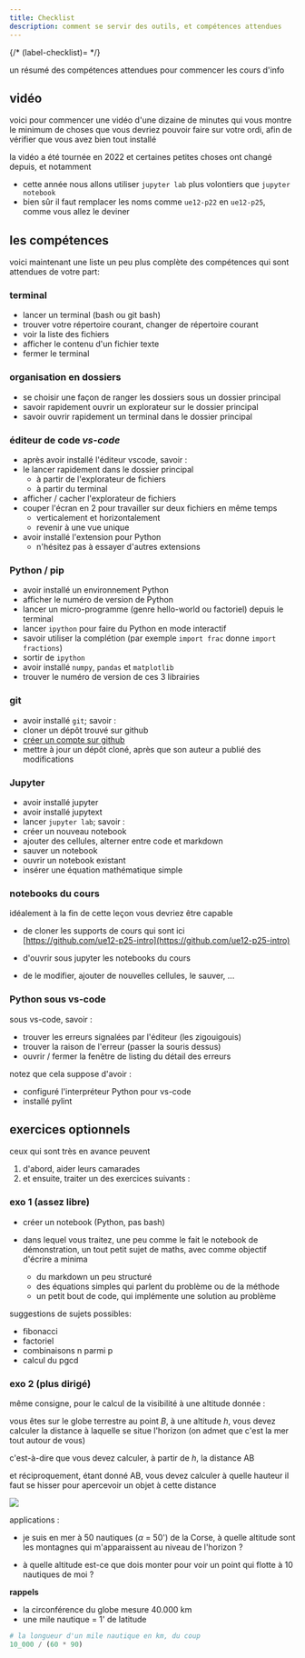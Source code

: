 ```yaml
---
title: Checklist
description: comment se servir des outils, et compétences attendues
---
```




<SidebarToggle />


{/* (label-checklist)= */}

un résumé des compétences attendues pour commencer les cours d'info

## vidéo

voici pour commencer une vidéo d'une dizaine de minutes qui vous montre le minimum de choses
que vous devriez pouvoir faire sur votre ordi, afin de vérifier que vous avez bien tout installé

<Admonition title="Un peu ancienne" type="danger">
la vidéo a été tournée en 2022 et certaines petites choses ont changé depuis, et notamment

* cette année nous allons utiliser `jupyter lab` plus volontiers que `jupyter notebook`
* bien sûr il faut remplacer les noms comme `ue12-p22` en `ue12-p25`, comme vous allez le deviner
</Admonition>

<YouTube id="i_ZcP7iNw-U"/>

## les compétences

voici maintenant une liste un peu plus complète des compétences qui sont attendues de votre part:

### terminal

* lancer un terminal (bash ou git bash)
* trouver votre répertoire courant, changer de répertoire courant
* voir la liste des fichiers
* afficher le contenu d'un fichier texte
* fermer le terminal

### organisation en dossiers

* se choisir une façon de ranger les dossiers sous un dossier principal
* savoir rapidement ouvrir un explorateur sur le dossier principal
* savoir ouvrir rapidement un terminal dans le dossier principal

### éditeur de code *vs-code*

* après avoir installé l'éditeur vscode, savoir :
* le lancer rapidement dans le dossier principal
  * à partir de l'explorateur de fichiers
  * à partir du terminal
* afficher / cacher l'explorateur de fichiers
* couper l'écran en 2 pour travailler sur deux fichiers en même temps
  * verticalement et horizontalement
  * revenir à une vue unique
* avoir installé l'extension pour Python
  * n'hésitez pas à essayer d'autres extensions

### Python / pip

* avoir installé un environnement Python
* afficher le numéro de version de Python
* lancer un micro-programme (genre hello-world ou factoriel) depuis le terminal
* lancer `ipython` pour faire du Python en mode interactif
* savoir utiliser la complétion (par exemple `import frac` donne `import fractions`)
* sortir de `ipython`
* avoir installé `numpy`, `pandas` et `matplotlib`
* trouver le numéro de version de ces 3 librairies

### git

* avoir installé `git`; savoir :
* cloner un dépôt trouvé sur github
* [créer un compte sur github](https://github.com/)
* mettre à jour un dépôt cloné, après que son auteur a publié des modifications

### Jupyter

* avoir installé jupyter
* avoir installé jupytext
* lancer `jupyter lab`; savoir :
* créer un nouveau notebook
* ajouter des cellules, alterner entre code et markdown
* sauver un notebook
* ouvrir un notebook existant
* insérer une équation mathématique simple

### notebooks du cours

idéalement à la fin de cette leçon vous devriez être capable

* de cloner les supports de cours qui sont ici  
  [https://github.com/ue12-p25-intro](https://github.com/ue12-p25-intro)

* d'ouvrir sous jupyter les notebooks du cours
* de le modifier, ajouter de nouvelles cellules, le sauver, ...

### Python sous vs-code

sous vs-code, savoir :

* trouver les erreurs signalées par l'éditeur (les zigouigouis)
* trouver la raison de l'erreur (passer la souris dessus)
* ouvrir / fermer la fenêtre de listing du détail des erreurs

notez que cela suppose d'avoir :

* configuré l'interpréteur Python pour vs-code
* installé pylint

## exercices optionnels

ceux qui sont très en avance peuvent

1. d'abord, aider leurs camarades
1. et ensuite, traiter un des exercices suivants :

### exo 1 (assez libre)

* créer un notebook (Python, pas bash)
* dans lequel vous traitez, une peu comme le fait le notebook de démonstration, un tout
  petit sujet de maths, avec comme objectif d'écrire a minima

  * du markdown un peu structuré
  * des équations simples qui parlent du problème ou de la méthode
  * un petit bout de code, qui implémente une solution au problème

suggestions de sujets possibles:

* fibonacci
* factoriel
* combinaisons n parmi p
* calcul du pgcd

### exo 2 (plus dirigé)

même consigne, pour le calcul de la visibilité à une altitude donnée :

vous êtes sur le globe terrestre au point $B$, à une altitude $h$, vous devez
calculer la distance à laquelle se situe l'horizon (on admet que c'est la mer tout autour
de vous)

c'est-à-dire que vous devez calculer, à partir de $h$, la distance AB

et réciproquement, étant donné AB, vous devez calculer à quelle hauteur il faut se hisser
pour apercevoir un objet à cette distance

![](/media/illustration-earth.svg)

applications :

* je suis en mer à 50 nautiques ($\alpha$ = 50') de la Corse, à quelle altitude sont les
  montagnes qui m'apparaissent au niveau de l'horizon ?

* à quelle altitude est-ce que dois monter pour voir un point qui flotte à 10 nautiques de
  moi ?

**rappels**

* la circonférence du globe mesure 40.000 km
* une mile nautique = 1' de latitude

```python
# la longueur d'un mile nautique en km, du coup
10_000 / (60 * 90)
```
